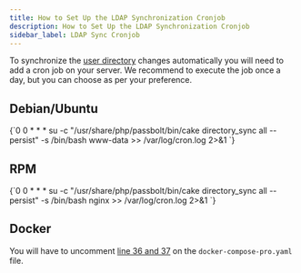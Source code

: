 ```yaml
---
title: How to Set Up the LDAP Synchronization Cronjob
description: How to Set Up the LDAP Synchronization Cronjob
sidebar_label: LDAP Sync Cronjob
---
```



To synchronize the [user directory](/admin/user-provisioning/users-directory/) changes automatically you will need to add a cron job on your server. We recommend to execute
the job once a day, but you can choose as per your preference.

## Debian/Ubuntu

<CodeBlock>
{`0 0 * * * su -c "/usr/share/php/passbolt/bin/cake directory_sync all --persist" -s /bin/bash www-data >> /var/log/cron.log 2>&1
`}
</CodeBlock>

## RPM

<CodeBlock>
{`0 0 * * * su -c "/usr/share/php/passbolt/bin/cake directory_sync all --persist" -s /bin/bash nginx >> /var/log/cron.log 2>&1
`}
</CodeBlock>

## Docker

You will have to uncomment [line 36 and 37](https://github.com/passbolt/passbolt_docker/blob/master/docker-compose/docker-compose-pro.yaml#L36) on the `docker-compose-pro.yaml` file.
